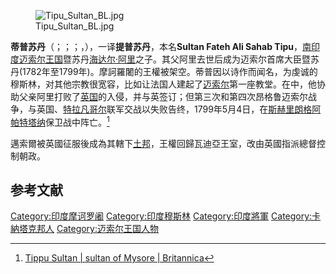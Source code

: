 [[File:Tipu_Sultan_BL.jpg|thumb]]

'''蒂普苏丹'''（{{lang-ur|'''ٹیپو سلطان'''}}；{{lang-fa|'''تیپو سلطان'''}}；{{lang-hi|'''टीपू सुल्तान'''}}；{{lang-en|'''Tipu Sultan'''}}，{{bd|1750年|11月20日|1799年|5月4日|}}），一译'''提普苏丹'''，本名'''Sultan Fateh Ali Sahab Tipu'''，[[南印度|南印度]][[迈索尔王国|迈索尔王国]]{{link-en|薩爾瓦德科利|Sarvadhikari|首席大臣}}暨苏丹[[海达尔·阿里|海达尔·阿里]]之子。其父阿里去世后成为迈索尔首席大臣暨苏丹(1782年至1799年)。摩訶羅闍{{link-en|瓦迪亞王朝|Wadiyar dynasty}}的王權被架空。蒂普因以诗作而闻名，为虔诚的穆斯林，对其他宗教很宽容，比如让法国人建起了[[迈索尔|迈索尔]]第一座教堂。在{{tsl|en|Second Anglo-Mysore War|第二次昂格鲁迈索尔战争}}中，他协助父亲阿里打败了[[英国|英国]]的入侵，并与英签订{{link-en|芒格洛尔条约|Treaty of Mangalore}}；但第三次和第四次昂格鲁迈索尔战争，与英国、[[特拉凡哥尔|特拉凡哥尔]]联军交战以失败告终，1799年5月4日，在[[斯赫里朗格阿帕特塔纳|斯赫里朗格阿帕特塔纳]]保卫战中阵亡。<ref>[https://www.britannica.com/biography/Tippu-Sultan Tippu Sultan | sultan of Mysore | Britannica]</ref>

邁索爾被英國征服後成為其轄下[[土邦|土邦]]，王權回歸瓦迪亞王室，改由英國指派總督控制朝政。

== 参考文献 ==
{{Reflist}}

{{commonscat|Tipu Sultan}}

{{Authority control}}
[[Category:印度摩诃罗阇|Category:印度摩诃罗阇]]
[[Category:印度穆斯林|Category:印度穆斯林]]
[[Category:印度將軍|Category:印度將軍]]
[[Category:卡納塔克邦人|Category:卡納塔克邦人]]
[[Category:迈索尔王国人物|Category:迈索尔王国人物]]